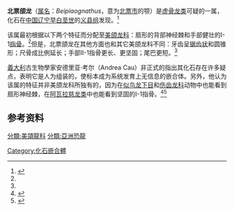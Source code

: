 {{automatic taxobox
| image = 
| image_caption =
| fossil_range = 上[[白垩纪|白垩纪]], {{fossilrange|125|121|max=125|min=121}}
| taxon = Beipiaognathus
| authority = [[胡遠超|Hu]] ''et al.'', 2016
| type_species = '''季氏北票颌龙''<br />Beipiaognathus jii'''''
| type_species_authority = Hu ''et al.'', 2016
}}

'''北票颌龙'''（[[属名|属名]]：''Beipiaognathus''，意为[[北票市|北票市]]的颚）是[[虚骨龙类|虚骨龙类]]可疑的一属，化石在[[中国|中国]][[辽宁|辽宁]][[白垩纪|早白垩世]]的[[义县组|义县组]]发现。<ref name="hu2016">{{cite journal | last1 = Hu | first1 = Y | last2 = Wang | first2 = X | last3 = Huang | first3 = J | date = 2016 | title = A new species of compsognathid from the Early Cretaceous Yixian Formation of Western Liaoning, China. | journal = Journal of Geology | volume = 40 | pages = 191–196 | url = http://en.cnki.com.cn/Article_en/CJFDTotal-JSDZ201602029.htm | access-date = 2020-12-14 | archive-date = 2020-11-17 | archive-url = https://web.archive.org/web/20201117225725/http://en.cnki.com.cn/Article_en/CJFDTotal-JSDZ201602029.htm | dead-url = no }}</ref>

该属最初根据以下两个特征而分配至[[美颌龙科|美颌龙科]]：扇形的背部神经棘和手部健壮的I-1[[指骨|指骨]]。<ref name="hu2016"/>但是，北票颌龙在其他方面也和其它美颌龙科不同：牙齿呈[[锯齿状|锯齿状]]和圆锥形；尺骨成比例延长；手部II-1指骨更长、更坚固；尾巴更短。<ref name="hu2016"/>

[[義大利|義大利]]古生物學家安德里亚·考尔（Andrea Cau）非正式的指出其化石存在许多疑点，表明它是人为组装的，使标本成为系统发育上无信息的嵌合体。另外，他认为该属的特征并非美颌龙科所独有的，因为在[[似鸟龙下目|似鸟龙下目]]和[[伤齿龙科|伤齿龙科]]动物中也能看到扇形神经棘，在[[阿瓦拉慈龙类|阿瓦拉慈龙类]]中也能看到坚固的I-1指骨。<ref name="xing2020">{{cite journal |last1=Xing |first1=L. |last2=Miyashita |first2=T. |last3=Wang |first3=D. |last4=Niu |first4=K. |last5=Currie |first5=P.J. |year=2020 |title=A new compsognathid theropod dinosaur from the oldest assemblage of the Jehol Biota in the Lower Cretaceous Huajiying Formation, northeastern China |journal=Cretaceous Research |volume=107 |page=104285 |doi=10.1016/j.cretres.2019.104285}}</ref><ref name="cau2016">{{cite web |last1=Cau |first1=A. |date=August 29, 2016 |url=http://www.theropoda.blogspot.com/2016/08/lo-status-paleontologico-di.html |title=Lo status (pale)ontologico di ''Beipiaognathus'' |language=it |website=Theropoda |accessdate=November 27, 2020 |archive-date=2020-07-26 |archive-url=https://web.archive.org/web/20200726172622/http://theropoda.blogspot.com/2016/08/lo-status-paleontologico-di.html |dead-url=no }}</ref>

==参考资料==
{{Reflist}}
{{Theropoda|O.}}
{{Taxonbar|from=Q26722479}}
[[分類:美頜龍科|分類:美頜龍科]]
[[Category:化石嵌合體|Category:化石嵌合體]]
[[分類:亞洲恐龍|分類:亞洲恐龍]]